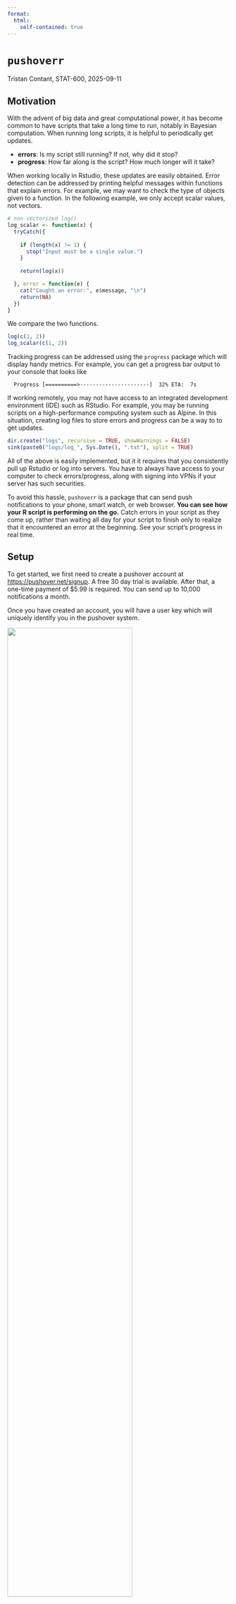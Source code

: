```yaml
---
format:
  html:
    self-contained: true
---
```


# `pushoverr`

Tristan Contant, STAT-600, 2025-09-11

## Motivation

With the advent of big data and great computational power, it has become  common to have scripts that take a long time to run, notably in Bayesian computation. When running long scripts, it is helpful to periodically get updates.

  * **errors**: Is my script still running? If not, why did it stop?
  * **progress**: How far along is the script? How much longer will it take?
  
When working locally in Rstudio, these updates are easily obtained. Error detection can be addressed by printing helpful messages within functions that explain errors. For example, we may want to check the type of objects given to a function. In the following example, we only accept scalar values, not vectors.

```r
# non-vectorized log()
log_scalar <- function(x) {
  tryCatch({
    
    if (length(x) != 1) {
      stop("Input must be a single value.")
    }
    
    return(log(x))

  }, error = function(e) {
    cat("Caught an error:", e$message, "\n")
    return(NA)
  })
}
```

We compare the two functions.

```r
log(c(1, 2))
log_scalar(c(1, 2))
```

Tracking progress can be addressed using the `progress` package which will display handy metrics. For example, you can get a progress bar output to your console that looks like

```
  Progress [==========>----------------------]  32% ETA:  7s
```

If working remotely, you may not have access to an integrated development environment (IDE) such as RStudio. For example, you may be running scripts on a high-performance computing system such as Alpine. In this situation, creating log files to store errors and progress can be a way to to get updates.

```r
dir.create("logs", recursive = TRUE, showWarnings = FALSE)
sink(paste0("logs/log_", Sys.Date(), ".txt"), split = TRUE)
```

All of the above is easily implemented, but it it requires that you consistently pull up Rstudio or log into servers. You have to always have access to your computer to check errors/progress, along with signing into VPNs if your server has such securities.

To avoid this hassle, `pushoverr` is a package that can send push notifications to your phone, smart watch, or web browser. **You can see how your R script is performing on the go.** Catch errors in your script as they come up, rather than waiting all day for your script to finish only to realize that it encountered an error at the beginning. See your script's progress in real time.

## Setup

To get started, we first need to create a pushover account at [https://pushover.net/signup](https://pushover.net/signup). A free 30 day trial is available. After that, a one-time payment of $5.99 is required. You can send up to 10,000 notifications a month.

Once you have created an account, you will have a user key which will uniquely identify you in the pushover system. 

![](img/user_key.png){width=75% fig-align="center"}

Before coding in R, we must add our devices (the computers or servers that will be creating push notifications) and create an API token. This is straightforward within the website.

![](img/device_and_api.png){width=75% fig-align="center"}


In this tutorial, we will assume you want push notifications sent to your phone. Download the pushover app and log in with the pushover account you just created.

![](img/app_home.png){width=30% fig-align="center"}

Now, we are ready to begin coding. Install and load the `pushoverr` package. 

```r
instal.packages("pushoverr")
library(pushoverr)
```

Two lines are necessary to link your R script to your pushover account:

```r
set_pushover_user(user = "...")
set_pushover_app(token = "...")
```

Include this at the beginning of your .R files. You can find your API token on the pushover website. If you want to share your code without sharing your user key and API token, save these strings in separate files.

## Usage

To send a push notification, call

```r
pushover(message = "Hello world.")
```

where you can set the message to whatever string you would like.

![](img/hello_world.png){width=30% fig-align="center"}

More practically, you could set your message to the current iteration:

```r
message <- paste0(i, " / ", total_iter)
```

![](img/progress.png){width=30% fig-align="center"}

In the above image, I included "LF" to to help indicate that I am getting notification pertaining to a low-fidelity emulator.

If you don't want your phone to make a sound for the notification, use

```r
pushover_quiet(message = "...")
```

If you want to send a message for some sort of crisis in your code, using

```r
pushover_emergency(message = "...")
```

will send notifications every minute until you go into the app and turn recognize the notification.

## Example Workflow

In the folowing example, we show how `pushoverr` can be used to display errors and progress.

```r
# set_pushover_user(user = "...")
# set_pushover_app(token = "...")

log_scalar_pushover <- function(x) {
  tryCatch({
    # Input must be scalar
    if (length(x) != 1) {
      stop("Input must be a single value.")
    }
    
    return(log(x))

  }, error = function(e) {
    # Send error notification
    pushover(message = paste("Caught an error:", e$message))
    return(NA)
  })
}

time_consuming_fxn <- function(i) {
  Sys.sleep(1) # sleep for 1 second
  log_scalar_pushover(i)
}

my_list <- list(
  1,
  2, 
  c(3, 4)
)

total_iter <- length(my_list)

for (i in 1:total_iter) {
  out <- time_consuming_fxn(my_list[[i]])
  
  # Exit loop if error encountered
  if (!is.numeric(out)) {
    break
  }
  
  # Progress notification
  message <- paste0(i, " / ", total_iter)
  pushover(message)
}
```

This results in these push notifications:

![](img/example.jpg){width=50% fig-align="center"}


## Additional Notes

**This is only the beginning.** This software can be used in virtually every coding language you'd need as a statistician:

  * R
  * command line
  * python
  * C
  * C++ $\implies$ Rcpp
  * Ruby
  * Perl
  * PHP
  * Java
  * Rust
  * Swift
  * and more ...
  
Also, pushover can also be integrated with other software:

  * Convert emails received to your individual pushover email address into pushover notifications, so any system that sends something to an email can be turned into a pushover notification.
  * Push notifications for GitHub commits to repositories.
  * And many more: [https://pushover.net/apps](https://pushover.net/apps).
  
You can also send push notifications with images and you can customize the sound of the push notifications.

**Don't want work notifications all the time?** Me neither. You can set quite hours on the pushover website or app to prevent notifications at certain times of the day. It also integrates with you decives built in notification settings, which you can set as you like.

## Conclusion

`pushoverr` is an R package that enables integration with the pushover software. You can get push notifications to virtually all of your devices so that you can address problems as they arise and check the progress of your script on the go. One you have an account, implementation is easy and can be used in conjuction with existing methods.

## Additional Sources

  * [https://briandconnelly.github.io/pushoverr/articles/getting_started.html](https://briandconnelly.github.io/pushoverr/articles/getting_started.html)
  * [https://support.pushover.net/i44-example-code-and-pushover-libraries#r](https://support.pushover.net/i44-example-code-and-pushover-libraries)
  * [https://cran.r-project.org/web/packages/pushoverr/index.html](https://cran.r-project.org/web/packages/pushoverr/index.html)
  
